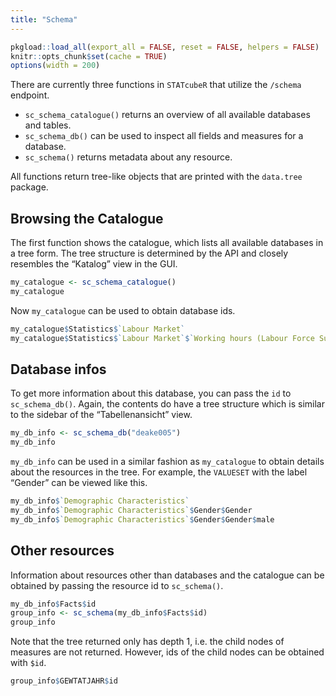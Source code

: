 ```yaml
---
title: "Schema"
---
```


```r
pkgload::load_all(export_all = FALSE, reset = FALSE, helpers = FALSE) 
knitr::opts_chunk$set(cache = TRUE)
options(width = 200)
```

There are currently three functions in `STATcubeR` that utilize the `/schema`
endpoint.

* `sc_schema_catalogue()` returns an overview of all available databases and
  tables.
* `sc_schema_db()` can be used to inspect all fields and measures for a
  database.
* `sc_schema()` returns metadata about any resource.

All functions return tree-like objects that are printed with the `data.tree`
package.

## Browsing the Catalogue

The first function shows the catalogue, which lists all available
databases in a tree form. The tree structure is determined by the API and
closely resembles the "Katalog" view in the GUI.

```r
my_catalogue <- sc_schema_catalogue()
my_catalogue
```

Now `my_catalogue` can be used to obtain database ids.

```r
my_catalogue$Statistics$`Labour Market`
my_catalogue$Statistics$`Labour Market`$`Working hours (Labour Force Survey)`
```

## Database infos

To get more information about this database, you can pass the `id` to
`sc_schema_db()`. Again, the contents do have a tree structure which is
similar to the sidebar of the "Tabellenansicht" view.

```r
my_db_info <- sc_schema_db("deake005")
my_db_info
```

`my_db_info` can be used in a similar fashion as `my_catalogue`
to obtain details about the resources in the tree. For example, the
`VALUESET` with the label "Gender" can be viewed like this.

```r
my_db_info$`Demographic Characteristics`
my_db_info$`Demographic Characteristics`$Gender$Gender
my_db_info$`Demographic Characteristics`$Gender$Gender$male
```

## Other resources

Information about resources other than databases and the catalogue can
be obtained by passing the resource id to `sc_schema()`.

```r
my_db_info$Facts$id
group_info <- sc_schema(my_db_info$Facts$id)
group_info
```

Note that the tree returned only has depth 1, i.e. the child nodes of measures
are not returned. However, ids of the child nodes can be obtained with `$id`.

```r
group_info$GEWTATJAHR$id
```

